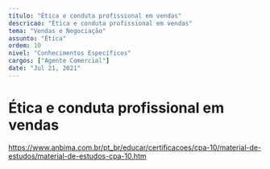 ```yaml
---
titulo: "Ética e conduta profissional em vendas"
descricao: "Ética e conduta profissional em vendas"
tema: "Vendas e Negociação"
assunto: "Ética"
ordem: 10
nivel: "Conhecimentos Específicos"
cargos: ["Agente Comercial"]
date: "Jul 21, 2021"
---
```



# Ética e conduta profissional em vendas

https://www.anbima.com.br/pt_br/educar/certificacoes/cpa-10/material-de-estudos/material-de-estudos-cpa-10.htm

